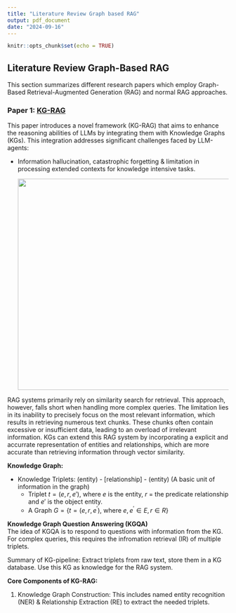 ```yaml
---
title: "Literature Review Graph based RAG"
output: pdf_document
date: "2024-09-16"
---
```


```r
knitr::opts_chunk$set(echo = TRUE)
```

## Literature Review Graph-Based RAG

This section summarizes different research papers which employ Graph-Based Retrieval-Augmented Generation (RAG) and normal RAG approaches.

### Paper 1: [KG-RAG](https://arxiv.org/pdf/2405.12035)

This paper introduces a novel framework (KG-RAG) that aims to enhance the reasoning abilities of LLMs by integrating them with Knowledge Graphs (KGs). This integration addresses significant challenges faced by LLM-agents:

-   Information hallucination, catastrophic forgetting & limitation in processing extended contexts for knowledge intensive tasks.

    ![](images/clipboard-3083307246.png){width="482"}

RAG systems primarily rely on similarity search for retrieval. This approach, however, falls short when handling more complex queries. The limitation lies in its inability to precisely focus on the most relevant information, which results in retrieving numerous text chunks. These chunks often contain excessive or insufficient data, leading to an overload of irrelevant information. KGs can extend this RAG system by incorporating a explicit and accurrate representation of entities and relationships, which are more accurate than retrieving information through vector similarity.

**Knowledge Graph:**

-   Knowledge Triplets: (entity) - [relationship] - (entity) (A basic unit of information in the graph)
    -   Triplet $t = (e,r,e')$, where $e$ is the entity, $r$ = the predicate relationship and $e'$ is the object entity.
    -   A Graph $G=\left\{t=\left(e, r, e^{\prime}\right) \text {, where } e, e^{\prime} \in E, r \in R\right\}$

**Knowledge Graph Question Answering (KGQA)\
**The idea of KGQA is to respond to questions with information from the KG. For complex queries, this requires the infromation retrieval (IR) of multiple triplets.

Summary of KG-pipeline: Extract triplets from raw text, store them in a KG database. Use this KG as knowledge for the RAG system.

**Core Components of KG-RAG:**

1.  Knowledge Graph Construction: This includes named entity recognition (NER) & Relationship Extraction (RE) to extract the needed triplets.
